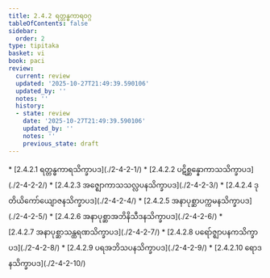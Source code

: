 ```yaml
---
title: 2.4.2 ရတ္တန္ဓကာရဝဂ္ဂ
tableOfContents: false
sidebar:
  order: 2
type: tipitaka
basket: vi
book: paci
review:
  current: review
  updated: '2025-10-27T21:49:39.590106'
  updated_by: ''
  notes: ''
  history:
  - state: review
    date: '2025-10-27T21:49:39.590106'
    updated_by: ''
    notes: ''
    previous_state: draft
---
```



<ReviewStatus review={frontmatter.review} showDetails={true} />

<HypothesisAnnotation frontmatter={frontmatter} />

<DynamicBreadcrumb />



<TableOfContents book="paci" section="2.4.2">
* [2.4.2.1 ရတ္တန္ဓကာရသိက္ခာပဒ](./2-4-2-1/)
* [2.4.2.2 ပဋိစ္ဆန္နောကာသသိက္ခာပဒ](./2-4-2-2/)
* [2.4.2.3 အဇ္ဈောကာသသလ္လပနသိက္ခာပဒ](./2-4-2-3/)
* [2.4.2.4 ဒုတိယိကော်ယျောဇနသိက္ခာပဒ](./2-4-2-4/)
* [2.4.2.5 အနာပုစ္ဆာပက္ကမနသိက္ခာပဒ](./2-4-2-5/)
* [2.4.2.6 အနာပုစ္ဆာအဘိနိသီဒနသိက္ခာပဒ](./2-4-2-6/)
* [2.4.2.7 အနာပုစ္ဆာသန္ထရဏသိက္ခာပဒ](./2-4-2-7/)
* [2.4.2.8 ပရော်ဇ္ဈာပနကသိက္ခာပဒ](./2-4-2-8/)
* [2.4.2.9 ပရအဘိသပနသိက္ခာပဒ](./2-4-2-9/)
* [2.4.2.10 ရောဒနသိက္ခာပဒ](./2-4-2-10/)
</TableOfContents>